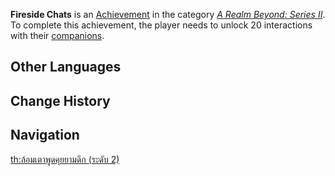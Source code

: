 {{Achievement Infobox
|title        = Fireside Chats
|id           = 81081
|order id     = 1082
|category     = A Realm Beyond: Series II
|description  = Unlock 20 interactions with your [[companions]].
|requirements = 
|primogems    = 10
|tracking     = Tracks total number of unlocked interactions.
|topic        = 
|set          = Fireside Chats
|tier         = 2
|tiers_total  = 3
|tier1        = Fireside Chats (Tier 1)
|tier2        = Fireside Chats (Tier 2)
|tier3        = Fireside Chats (Tier 3)
|prev         = Fireside Chats (Tier 1)
|next         = Fireside Chats (Tier 3)
}}
'''Fireside Chats''' is an [[Achievement]] in the category ''[[A Realm Beyond: Series II]]''. To complete this achievement, the player needs to unlock 20 interactions with their [[companions]].
<!--
==Trivia==

==Video Guides==
{{EVT
|video1   = 
|caption1 = 
}}
-->
==Other Languages==
{{Transclude|Fireside Chats|Other Languages}}

==Change History==
{{Change History|1.6}}
<!--
==References==
{{Reflist}}
-->
==Navigation==
{{Achievement Navbox|A Realm Beyond: Series II}}
[[th:ล้อมเตาพูดคุยยามดึก (ระดับ 2)]]